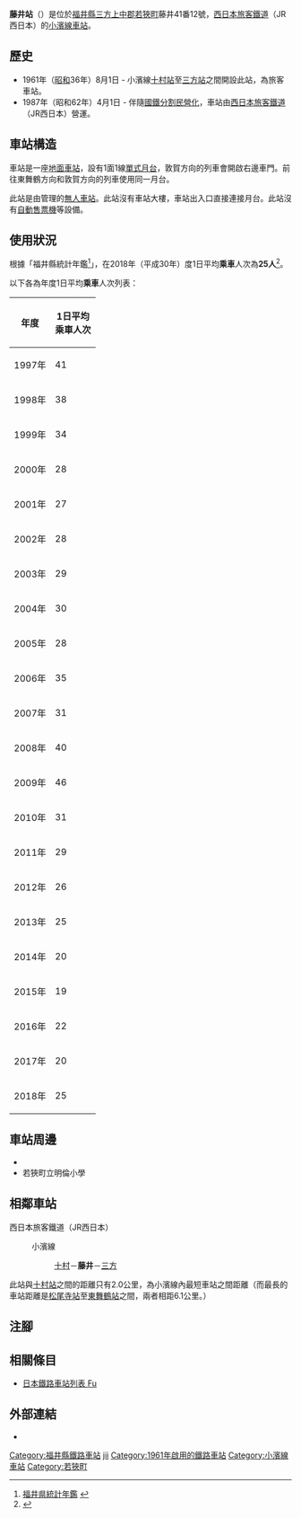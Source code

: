 {{NoteTA
|T=zh-hans:藤井站;zh-hk:藤井站;zh-tw:藤井車站;
|1=zh-hans:藤井站;zh-hk:藤井站;zh-tw:藤井車站;
}}
{{Infobox station
|公司色 = #0072bc
|站名 = 藤井
|圖片 = Fujii station.jpg
|圖片說明 = 月台
|日文原名 = 藤井
|平假名 = ふじい
|羅馬拼音 = Fujii
|副站名 = 
|電報略號 = フシ
|所在地 = {{JPN}}[[福井縣|福井縣]][[三方上中郡|三方上中郡]][[若狹町|若狹町]]藤井41番12號
|座標 = {{coord|35|31|55.39|N|135|54|22.82|E|type:railwaystation_region:JP-24|display=inline,title}}
|車站構造 = [[地面車站|地面車站]]
|月台配置 = 1面1線
|啟用年月日 = 1961年（[[昭和|昭和]]36年）8月1日
|廢站年月日 = 
|乘客人數 = 25
|上下車人次 = 
|統計年度 = 2018
|轉車 = 
|全寬備註 = [[無人車站|無人車站]]
|adjacent = {{Adjacent stations|system=西日本旅客鐵道近畿地域路線|line=小濱線|left=十村|right=三方|note-left=2.0km|note-mid=距離[[敦賀站|敦賀]]27.3km|note-right=2.6km}}
}}
'''藤井站'''（{{jpn|j=藤井駅|hg=ふじいえき|rm=Fujii eki|f=y}}）是位於[[福井縣|福井縣]][[三方上中郡|三方上中郡]][[若狹町|若狹町]]藤井41番12號，[[西日本旅客鐵道|西日本旅客鐵道]]（JR西日本）的[[小濱線|小濱線]][[鐵路車站|車站]]。

== 歷史 == 
* 1961年（[[昭和|昭和]]36年）8月1日 - 小濱線[[十村站|十村站]]至[[三方站|三方站]]之間開設此站，為旅客車站。
* 1987年（昭和62年）4月1日 - 伴隨[[國鐵分割民營化|國鐵分割民營化]]，車站由[[西日本旅客鐵道|西日本旅客鐵道]]（JR西日本）營運。

== 車站構造 ==
車站是一座[[地面車站|地面車站]]，設有1面1線[[單式月台|單式月台]]，敦賀方向的列車會開啟右邊車門。前往東舞鶴方向和敦賀方向的列車使用同一月台。

此站是由{{Translink|ja|敦賀地域鉄道部|敦賀地域鐵道部}}管理的[[無人車站|無人車站]]。此站沒有車站大樓，車站出入口直接連接月台。此站沒有[[自動售票機|自動售票機]]等設備。

== 使用狀況 ==
根據「福井縣統計年鑑<ref>[http://www.pref.fukui.jp/doc/toukei-jouhou/nenkan.html 福井県統計年鑑] {{Wayback|url=http://www.pref.fukui.jp/doc/toukei-jouhou/nenkan.html |date=20180330212818 }}{{ja icon}}</ref>」，在2018年（平成30年）度1日平均'''乘車'''人次為'''25人'''<ref>{{Cite web|url=https://www.pref.fukui.lg.jp/doc/toukei-jouhou/nenkan_d/fil/12-30koutuu.pdf|title=8.駅別JR貨客輸送状況（1日平均）|accessdate=2020-05-10|publisher=福井県|format=PDF|language=ja}}</ref>。

以下各為年度1日平均'''乘車'''人次列表：
{| class="wikitable" style="text-align:right;"
!rowspan="1"|年度
!rowspan="1"|1日平均<br />乘車人次
|-
|1997年
|41
|-
|1998年
|38
|-
|1999年
|34
|-
|2000年
|28
|-
|2001年
|27
|-
|2002年
|28
|-
|2003年
|29
|-
|2004年
|30
|-
|2005年
|28
|-
|2006年
|35
|-
|2007年
|31
|-
|2008年
|40
|-
|2009年
|46
|-
|2010年
|31
|-
|2011年
|29
|-
|2012年
|26
|-
|2013年
|25
|-
|2014年
|20
|-
|2015年
|19
|-
|2016年
|22
|-
|2017年
|20
|-
|2018年
|25
|}

== 車站周邊 ==
* {{Translink|ja|国道27号|國道27號}}
* 若狹町立明倫小學

== 相鄰車站 ==
; 西日本旅客鐵道（JR西日本）
: {{Color|#999999|■}}小濱線
:: [[十村站|十村]]－'''藤井'''－[[三方站|三方]]

此站與[[十村站|十村站]]之間的距離只有2.0公里，為小濱線內最短車站之間距離（而最長的車站距離是[[松尾寺站|松尾寺站]]至[[東舞鶴站|東舞鶴站]]之間，兩者相距6.1公里。）
== 注腳 ==
{{Reflist}}
== 相關條目 ==
* [[日本鐵路車站列表_Fu|日本鐵路車站列表 Fu]]
== 外部連結 ==
* {{外部連結/JR西日本車站|0541319|藤井}}{{ja icon}}
{{小濱線}}
{{DEFAULTSORT:Fujii}}
[[Category:福井縣鐵路車站|Category:福井縣鐵路車站]]
[[Category:日本鐵路車站_Fu|jii]]
[[Category:1961年啟用的鐵路車站|Category:1961年啟用的鐵路車站]]
[[Category:小濱線車站|Category:小濱線車站]]
[[Category:若狹町|Category:若狹町]]